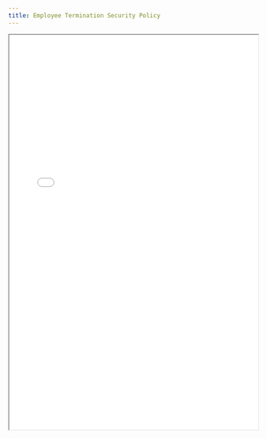 ```yaml
---
title: Employee Termination Security Policy
---
```


<iframe
  src="/files/compliance/governance/Employee_Termination.pdf"
  width="100%"
  height="800px"
  style={{ border: '1px solid #ccc', borderRadius: '8px' }}
  title="Employee Termination Security Policy"
/>
